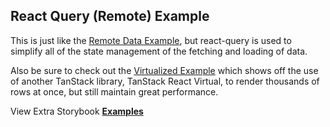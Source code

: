 
<Head>
  <title>React Query Example - Material React Table Docs</title>
  <meta
    name="description"
    content="An example of Material React Table which shows how to fetch remote data and filter and paginate on a remote server with react-query"
  />
  <meta property="og:title" content="React Query with Material React Table Example" />
  <meta
    property="og:description"
    content="Learn best practices with React Query with Material React Table"
  />
</Head>

## React Query (Remote) Example

This is just like the [Remote Data Example](/docs/examples/remote), but react-query is used to simplify all of the state management of the fetching and loading of data.

Also be sure to check out the [Virtualized Example](/docs/examples/virtualized) which shows off the use of another TanStack library, TanStack React Virtual, to render thousands of rows at once, but still maintain great performance.

<Example />

View Extra Storybook **[Examples](https://www.material-react-table.dev/?path=/story/prop-playground--default)**
